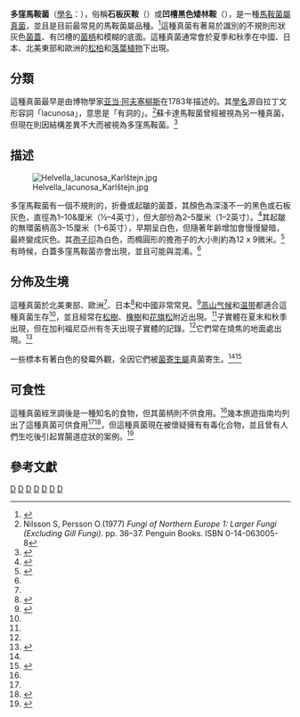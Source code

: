 {{Speciesbox 
| taxon = Helvella lacunosa
| authority =   ([[亚当·阿夫塞柳斯|Afzel.]])
| image = Helvella lacunosa - Mustamörsky, Svart hattmurkla, Slate grey saddle C IMG 0362.JPG
}}
{{mycomorphbox 
| name = 多窪馬鞍菌
| hymeniumType=smooth
| capShape = convex
| whichGills = NA 
| stipeCharacter=bare
| sporePrintColor=white
| ecologicalType=saprotrophic
| ecologicalType2=mycorrhizal
| howEdible2=poisonous
| howEdible=edible
}}

'''多窪馬鞍菌'''（[[學名|學名]]：{{lang|en|'''Helvella lacunosa'''}}），俗稱'''石板灰鞍'''（{{lang|en|'''slate grey saddle'''}}）或'''凹槽黑色矮林鞍'''（{{lang|en|fluted black elfin saddle}}），是一種[[馬鞍菌屬|馬鞍菌屬]][[真菌|真菌]]，並且是目前最常見的馬鞍菌屬品種。<ref name=T.Laessoe>{{cite book | author = Thomas Laessoe | year = 1998 | title = Mushrooms (flexi bound) | publisher = Dorling Kindersley | isbn = 0-7513-1070-0}}</ref>這種真菌有著易於識別的不規則形狀灰色[[菌蓋|菌蓋]]、有凹槽的[[菌柄|菌柄]]和模糊的底面。這種真菌通常會於夏季和秋季在中國、日本、北美東部和歐洲的[[松柏門|松柏]]和[[落葉植物|落葉植物]]下出現。

==分類==
這種真菌最早是由博物學家[[亚当·阿夫塞柳斯|亚当·阿夫塞柳斯]]在1783年描述的。其[[植物學名命名法|學名]]源自拉丁文形容詞「lacunosa」，意思是「有洞的」。<ref name="Nilper77">Nilsson S, Persson O.(1977) ''Fungi of Northern Europe 1: Larger Fungi (Excluding Gill Fungi)''. pp. 36–37. Penguin Books. ISBN 0-14-063005-8</ref>蘇卡達馬鞍菌曾經被視為另一種真菌，但現在則因結構差異不大而被視為多窪馬鞍菌。<ref name = "MarcelBon87">{{cite book | author = Marcel Bon | year = 1987 | title = The Mushrooms and Toadstools of Britain and North Western Europe | url = https://archive.org/details/mushroomstoadsto0000bonm | publisher = Hodder and Stoughton | isbn = 0-340-39935-X}}</ref>

==描述==
[[File:Helvella_lacunosa_Karlštejn.jpg|thumb]]

多窪馬鞍菌有一個不規則的，折疊或起皺的菌蓋，其顏色為深淺不一的黑色或石板灰色，直徑為1–10&厘米（½–4英寸），但大部份為2–5厘米（1–2英寸）。<ref>{{Cite web |url=http://www.mushroomexpert.com/helvella_lacunosa.html |title=Helvella lacunosa - MushroomExpert |access-date=2013-11-09 |archive-date=2021-02-19 |archive-url=https://web.archive.org/web/20210219071804/http://www.mushroomexpert.com/helvella_lacunosa.html |dead-url=no }}</ref>其起皺的無環菌柄高3–15厘米（1–6英寸），早期呈白色，但隨著年齡增加會慢慢變暗，最終變成灰色。其[[孢子印|孢子印]]為白色，而橢圓形的擔孢子的大小則約為12 x 9微米。<ref name="arora86">{{cite book |last=Arora |first=David|authorlink=David Arora |year=1986 |title=Mushrooms demystified: a comprehensive guide to the fleshy fungi |url=https://archive.org/details/mushroomsdemysti00aror_0 |edition=2nd |location=Berkeley |publisher=Ten Speed Press |isbn=0-89815-169-4| pages=[https://archive.org/details/mushroomsdemysti00aror_0/page/815 815]–16}}</ref>有時候，白蓋多窪馬鞍菌亦會出現，並且可能與{{link-en|皱马鞍菌|Helvella crispa}}混淆。<ref name=Ammir85/>

==分佈及生境==
這種真菌於北美東部、歐洲<ref name="arora86"/>、日本<ref>{{cite journal |last= Nagao H.|year=2002 |title=Fungal flora in Chiba Pref., central Japan (III) Ascomycetes: Plectomycetes and Discomycetes |journal=Journal of the Natural History Museum and Institute Chiba  |volume=5 |issue= |pages=111–32|language=ja}}</ref>和中國非常常見。<ref>{{cite journal |last= Zhuang WY. |year=2004|title=Preliminary survey of the Helvellaceae from Xinjiang, China |journal=Mycotaxon |volume=90 |issue=1 |pages=35–42}}</ref>[[高山气候|高山气候]]和[[温带|温带]]都適合這種真菌生存<ref name=T.Laessoe/>，並且經常在[[松屬|松樹]]、[[栎属|橡樹]]和[[花旗松|花旗松]]附近出現。<ref name="arora86"/>子實體在夏末和秋季出現，但在加利福尼亞州有冬天出現子實體的記錄。<ref name="arora86"/>它們常在燒焦的地面處出現。<ref name = "Phillips06">{{cite book | author = Phillips R | year = 2006 | title = Mushrooms |page= 360| publisher = Pan Macmillan Ltd|location=London| isbn=0-330-44237-6}}</ref>

一些標本有著白色的發霉外觀，全因它們被[[菌寄生屬|菌寄生屬]]真菌寄生。<ref name="arora86"/><ref name="Nguyen 2013">{{cite journal |author=Nguyen NH, Landeros F, Garibay-Orijel R, Hansen K, Vellinga EC. |title=The ''Helvella lacunosa'' species complex in western North America: Cryptic species, misapplied names and parasites |journal=Mycologia |year=2013 |volume=105 |issue=5 |pages=1275–86 |doi=10.3852/12-391 |pmid=23709487}}</ref>

==可食性==
這種真菌經烹調後是一種知名的食物，但其菌柄則不供食用。<ref name="arora86"/>幾本旅遊指南均列出了這種真菌可供食用<ref name = "Phillips06"/><ref name=Haas69>{{cite book | last = Haas |first=Hans | year = 1969 | title = The Young Specialist looks at Fungi |page= 184| publisher = Burke | isbn= 0-222-79409-7}}</ref>，但這種真菌現在被懷疑擁有有毒化合物，並且曾有人們生吃後引起胃腸道症狀的案例。<ref name=Ammir85>{{cite book |last=Ammirati |first=Joseph F.|coauthors= James A Traquair and Paul A Horgen |title=Poisonous mushrooms of the northern United States and Canada |url=https://archive.org/details/poisonousmushroo00amma |year=1985 |publisher=University of Minnesota Press |location=Minneapolis |isbn=0-8166-1407-5 |page=[https://archive.org/details/poisonousmushroo00amma/page/259 259]}}</ref>

==參考文獻==
{{reflist|2}}

{{Commons|Helvella lacunosa}}
{{Taxonbar|from=Q1462244}}

{{DEFAULTSORT:Helvella Lacunosa}}
[[Category:毒蕈|D]]
[[Category:亞洲真菌|D]]
[[Category:欧洲真菌|D]]
[[Category:北美洲真菌|D]]
[[Category:食用菌|D]]
[[Category:1783年描述的真菌|D]]
[[Category:马鞍菌属|D]]